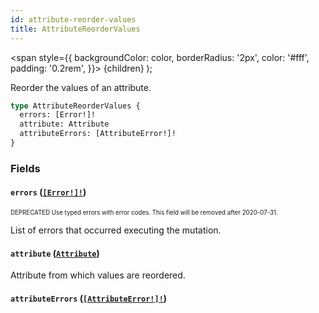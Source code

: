 ```yaml
---
id: attribute-reorder-values
title: AttributeReorderValues
---
```


<span
style={{
      backgroundColor: color,
      borderRadius: '2px',
      color: '#fff',
      padding: '0.2rem',
    }}>
{children}
</span>
);

Reorder the values of an attribute.

```graphql
type AttributeReorderValues {
  errors: [Error!]!
  attribute: Attribute
  attributeErrors: [AttributeError!]!
}
```

### Fields

#### `errors` ([`[Error!]!`](/api-reference/objects/error.mdx))

<sub><sup><Tag color="#ffba00">DEPRECATED</Tag> Use typed errors with error codes. This field will be removed after 2020-07-31.</sup></sub>

List of errors that occurred executing the mutation.

#### `attribute` ([`Attribute`](/api-reference/objects/attribute.mdx))

Attribute from which values are reordered.

#### `attributeErrors` ([`[AttributeError!]!`](/api-reference/objects/attribute-error.mdx))
